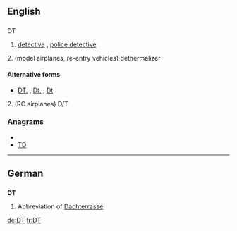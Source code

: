 ==English==

==={{abbreviation}}===
;DT

# {{police}} [[detective]] , [[police detective]]
2. (model airplanes, re-entry vehicles) dethermalizer

====Alternative forms====
* {{sense|law enforcement}} [[DT.]] , [[Dt.]] , [[Dt]]
2. (RC airplanes) D/T

===Anagrams===
* {{alphagram|dt}}
* [[TD#English|TD]]


----

==German==

==={{abbreviation|lang=de}}===
'''DT'''

# Abbreviation of [[Dachterrasse]]

[[de:DT]]
[[tr:DT]]